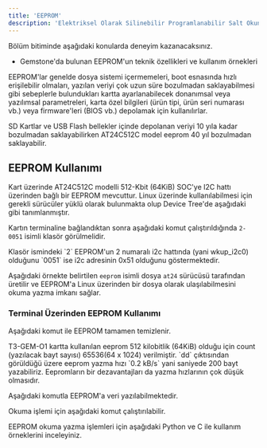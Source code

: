 ```yaml
---
title: 'EEPROM'
description: 'Elektriksel Olarak Silinebilir Programlanabilir Salt Okunur Bellek'
---
```



<Tip>
Bölüm bitiminde aşağıdaki konularda deneyim kazanacaksınız.

- Gemstone'da bulunan EEPROM'un teknik özellikleri ve kullanım örnekleri
</Tip>

EEPROM'lar genelde dosya sistemi içermemeleri, boot esnasında hızlı erişilebilir olmaları, yazılan veriyi çok uzun
süre bozulmadan saklayabilmesi gibi sebeplerle bulundukları kartta ayarlanabilecek donanımsal veya yazılımsal
parametreleri, karta özel bilgileri (ürün tipi, ürün seri numarası vb.) veya firmware'leri (BIOS vb.) depolamak
için kullanılırlar.

<Note>
SD Kartlar ve USB Flash bellekler içinde depolanan veriyi 10 yıla kadar bozulmadan saklayabilirken AT24C512C
model eeprom 40 yıl bozulmadan saklayabilir.
</Note>

## EEPROM Kullanımı

Kart üzerinde AT24C512C modelli 512-Kbit (64KiB) SOC'ye I2C hattı üzerinden bağlı bir EEPROM
mevcuttur. Linux üzerinde kullanılabilmesi için gerekli sürücüler yüklü olarak bulunmakta olup Device Tree'de
aşağıdaki gibi tanımlanmıştır.

<SnippetDTB />

Kartın terminaline bağlandıktan sonra aşağıdaki komut çalıştırıldığında `2-0051` isimli klasör görülmelidir.

<SnippetAt24 />

<Note>
Klasör ismindeki `2` EEPROM'un 2 numaralı i2c hattında (yani wkup_i2c0) olduğunu `0051` ise i2c adresinin 0x51 
olduğunu göstermektedir.
</Note>

Aşağıdaki örnekte belirtilen `eeprom` isimli dosya `at24` sürücüsü tarafından 
üretilir ve EEPROM'a Linux üzerinden bir dosya olarak ulaşılabilmesini okuma yazma imkanı sağlar.

<Snippet20051 />

### Terminal Üzerinden EEPROM Kullanımı

Aşağıdaki komut ile EEPROM tamamen temizlenir.

<Note>
T3-GEM-O1 kartta kullanılan eeprom 512 kilobitlik (64KiB) olduğu için count (yazılacak bayt sayısı) 
65536(64 x 1024) verilmiştir.
</Note>

<SnippetTerminal />

<Note>
`dd` çıktısından görüldüğü üzere eeprom yazma hızı `0.2 kB/s` yani saniyede 200 bayt yazabiliriz.
Eepromların bir dezavantajları da yazma hızlarının çok düşük olmasıdır.
</Note>

Aşağıdaki komutla EEPROM'a veri yazılabilmektedir.

<SnippetWrite />

Okuma işlemi için aşağıdaki komut çalıştırılabilir.

<SnippetRead />

EEPROM okuma yazma işlemleri için aşağıdaki Python ve C ile kullanım örneklerini inceleyiniz.

<SnippetUsage />
